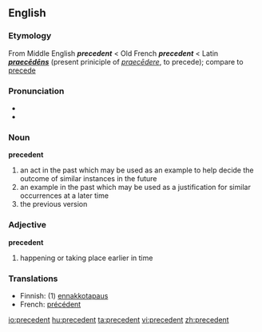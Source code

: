 ==English==
{{wikipedia}}
===Etymology===
From Middle English '''''precedent''''' < Old French '''''precedent''''' < Latin '''''[[praecēdēns]]''''' (present priniciple of ''[[praecēdere]]'', to precede); compare to [[precede]]

===Pronunciation===
* {{AHD|/prĕs'ĭ-dənt/ ''or'' /prĕs'ĭ-dənt/ ''for adjective sense''}}
*{{audio|en-us-precedent.ogg|Audio (US)}}

===Noun===
'''precedent'''
#an act in the past which may be used as an example to help decide the outcome of similar instances in the future
#an example in the past which may be used as a justification for similar occurrences at a later time
#the previous version

===Adjective===
'''precedent'''
#happening or taking place earlier in time

===Translations===
*Finnish: (1) [[ennakkotapaus]]
*French: [[précédent]]

[[io:precedent]]
[[hu:precedent]]
[[ta:precedent]]
[[vi:precedent]]
[[zh:precedent]]